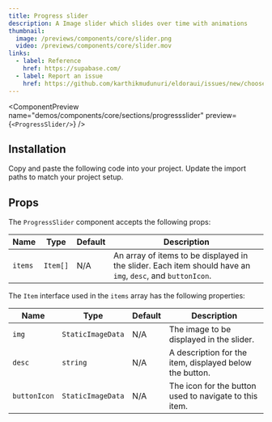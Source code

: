```yaml
---
title: Progress slider
description: A Image slider which slides over time with animations
thumbnail:
  image: /previews/components/core/slider.png
  video: /previews/components/core/slider.mov
links:
  - label: Reference
    href: https://supabase.com/
  - label: Report an issue
    href: https://github.com/karthikmudunuri/eldoraui/issues/new/choose
---
```


<ComponentPreview
  name="demos/components/core/sections/progressslider"
  preview={`<ProgressSlider/>`}
/>

## Installation

<Steps>
  

  <Step>Copy and paste the following code into your project.</Step>
  <ComponentSource name="components/core/default/progressslider" />
  <Step>Update the import paths to match your project setup.</Step>
</Steps>

## Props

The `ProgressSlider` component accepts the following props:

| Name  | Type        | Default | Description                                                                                               |
|-------|-------------|---------|-----------------------------------------------------------------------------------------------------------|
| `items` | `Item[]`    | N/A     | An array of items to be displayed in the slider. Each item should have an `img`, `desc`, and `buttonIcon`. |

The `Item` interface used in the `items` array has the following properties:

| Name        | Type                | Default | Description                                         |
|-------------|---------------------|---------|-----------------------------------------------------|
| `img`       | `StaticImageData`   | N/A     | The image to be displayed in the slider.           |
| `desc`      | `string`            | N/A     | A description for the item, displayed below the button. |
| `buttonIcon`| `StaticImageData`   | N/A     | The icon for the button used to navigate to this item. |